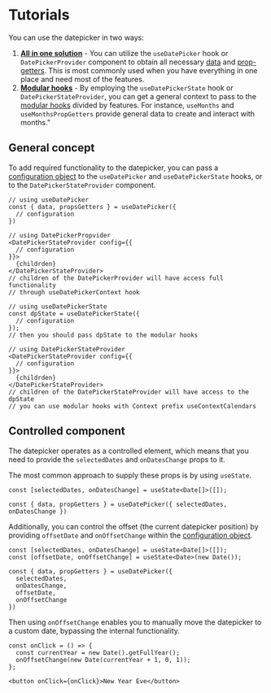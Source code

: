 # Tutorials

You can use the datepicker in two ways:

1. **[All in one solution](/datepicker/all-in-one)** - You can utilize the `useDatePicker` hook or `DatePickerProvider` component to obtain all necessary [data](/datepicker/state-data) and [prop-getters](/datepicker/state-prop-getters). This is most commonly used when you have everything in one place and need most of the features.
2. **[Modular hooks](/datepicker/using-modular-hooks)** - By employing the `useDatePickerState` hook or `DatePickerStateProvider`, you can get a general context to pass to the [modular hooks](/datepicker/modular-hooks) divided by features. For instance, `useMonths` and `useMonthsPropGetters` provide general data to create and interact with months."

## General concept

To add required functionality to the datepicker, you can pass a [configuration object](/datepicker/configuration) to the `useDatePicker` and `useDatePickerState` hooks, or to the `DatePickerStateProvider` component.

```tsx
// using useDatePicker
const { data, propsGetters } = useDatePicker({
  // configuration
})

// using DatePickerPropvider
<DatePickerStateProvider config={{
  // configuration
}}>
  {childrden}
</DatePickerStateProvider>
// children of the DatePickerProvider will have access full functionality
// through useDatePickerContext hook

// using useDatePickerState
const dpState = useDatePickerState({
  // configuration
});
// then you should pass dpState to the modular hooks

// using DatePickerStateProvider
<DatePickerStateProvider config={{
  // configuration
}}>
  {childrden}
</DatePickerStateProvider>
// children of the DatePickerStateProvider will have access to the dpState
// you can use modular hooks with Context prefix useContextCalendars
```

## Controlled component

The datepicker operates as a controlled element, which means that you need to provide the `selectedDates` and `onDatesChange` props to it.

The most common approach to supply these props is by using `useState`.

```tsx
const [selectedDates, onDatesChange] = useState<Date[]>([]);

const { data, propGetters } = useDatePicker({ selectedDates, onDatesChange })
```

Additionally, you can control the offset (the current datepicker position) by providing `offsetDate` and `onOffsetChange` within the [configuration object](/datepicker/configuration).

```tsx
const [selectedDates, onDatesChange] = useState<Date[]>([]);
const [offsetDate, onOffsetChange] = useState<Date>(new Date());

const { data, propGetters } = useDatePicker({
  selectedDates,
  onDatesChange,
  offsetDate,
  onOffsetChange
})
```

Then using `onOffsetChange` enables you to manually move the datepicker to a custom date, bypassing the internal functionality.

```tsx
const onClick = () => {
  const currentYear = new Date().getFullYear();
  onOffsetChange(new Date(currentYear + 1, 0, 1));
};

<button onClick={onClick}>New Year Eve</button>
```
